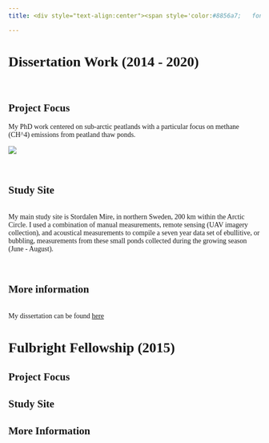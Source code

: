 ```yaml
---
title: <div style="text-align:center"><span style='color:#8856a7;   font-size:30pt;font-weight:100;font-family:Comic Sans MS;font-align:center'> My Research  </span></div>

---
```

<div style="font-family:Comic Sans MS">

<h1>Dissertation Work (2014 - 2020) </h1>
<br>
<h2> Project Focus </h2> 
<div class = "col-md-5">
My PhD work centered on sub-arctic peatlands with a particular focus on methane (CH^4) emissions from peatland thaw ponds.
</div>
<div class = "col-md-7">
![](/Users/Sophie/Desktop/AdultLife/Github_PersonalWebsite/sophiaburke/images/IMG_3313.jpeg)
</div>
<br>
<h2> Study Site </h2>
<br>
My main study site is Stordalen Mire, in northern Sweden, 200 km within the Arctic Circle. I used a combination of manual measurements, remote sensing (UAV imagery collection), and acoustical measurements to compile a seven year data set of ebullitive, or bubbling, measurements from these small ponds collected during the growing season (June - August).

<br>
<h2> More information </h2>
<br>
My dissertation can be found [here](https://search-proquest-com.unh.idm.oclc.org/pqdtlocal1006039/docview/2423474482/19D86416B74641C2PQ/1?accountid=14612) 

<h1> Fulbright Fellowship (2015) </h1>
<h2> Project Focus </h2>

<h2> Study Site </h2>

<h2> More Information </h2>

<br>



</div>
